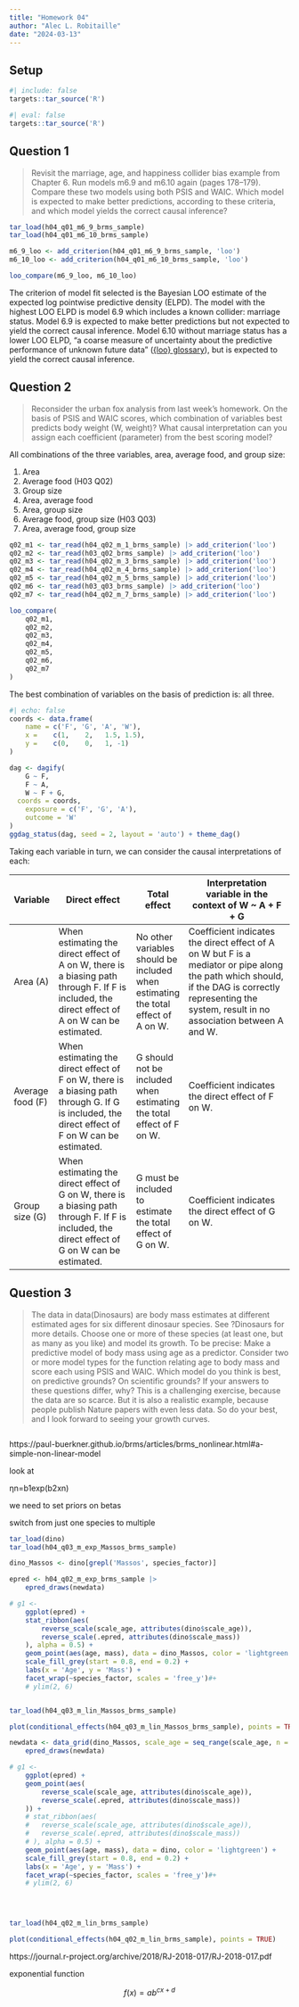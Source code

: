 ```yaml
---
title: "Homework 04"
author: "Alec L. Robitaille"
date: "2024-03-13"
---
```


## Setup

```r
#| include: false
targets::tar_source('R')
```


```r
#| eval: false
targets::tar_source('R')
```


## Question 1

> Revisit the marriage, age, and happiness collider bias example from Chapter
6. Run models m6.9 and m6.10 again (pages 178–179). Compare these two models
using both PSIS and WAIC. Which model is expected to make better predictions,
according to these criteria, and which model yields the correct causal
inference?


```r
tar_load(h04_q01_m6_9_brms_sample)
tar_load(h04_q01_m6_10_brms_sample)

m6_9_loo <- add_criterion(h04_q01_m6_9_brms_sample, 'loo')
m6_10_loo <- add_criterion(h04_q01_m6_10_brms_sample, 'loo')

loo_compare(m6_9_loo, m6_10_loo)
```

The criterion of model fit selected is the Bayesian LOO estimate of the expected
log pointwise predictive density (ELPD). The model with the highest LOO ELPD
is model 6.9 which includes a known collider: marriage status. Model 6.9 
is expected to make better predictions but not expected to yield the 
correct causal inference. Model 6.10 without marriage status 
has a lower LOO ELPD, "a coarse measure of uncertainty
about the predictive performance of unknown future data" 
([{loo} glossary](https://mc-stan.org/loo/reference/loo-glossary.html)), but
is expected to yield the correct causal inference. 



## Question 2

> Reconsider the urban fox analysis from last week’s homework. On the basis
of PSIS and WAIC scores, which combination of variables best predicts body
weight (W, weight)? What causal interpretation can you assign each coefficient
(parameter) from the best scoring model?

All combinations of the three variables, area, average food, and group size:

1. Area
2. Average food (H03 Q02)
3. Group size
4. Area, average food
5. Area, group size
6. Average food, group size (H03 Q03)
7. Area, average food, group size

```r
q02_m1 <- tar_read(h04_q02_m_1_brms_sample) |> add_criterion('loo')
q02_m2 <- tar_read(h03_q02_brms_sample) |> add_criterion('loo')
q02_m3 <- tar_read(h04_q02_m_3_brms_sample) |> add_criterion('loo')
q02_m4 <- tar_read(h04_q02_m_4_brms_sample) |> add_criterion('loo')
q02_m5 <- tar_read(h04_q02_m_5_brms_sample) |> add_criterion('loo')
q02_m6 <- tar_read(h03_q03_brms_sample) |> add_criterion('loo')
q02_m7 <- tar_read(h04_q02_m_7_brms_sample) |> add_criterion('loo')

loo_compare(
	q02_m1,
	q02_m2,
	q02_m3,
	q02_m4,
	q02_m5,
	q02_m6,
	q02_m7
)
```

The best combination of variables on the basis of prediction is: all three. 

```r
#| echo: false
coords <- data.frame(
	name = c('F', 'G', 'A', 'W'),
	x =    c(1,    2,   1.5, 1.5),
	y =    c(0,    0,   1, -1)
)
```

```r
dag <- dagify(
	G ~ F,
	F ~ A,
	W ~ F + G,
  coords = coords,
	exposure = c('F', 'G', 'A'),
	outcome = 'W'
)
ggdag_status(dag, seed = 2, layout = 'auto') + theme_dag()
```

Taking each variable in turn, we can consider the causal interpretations of 
each: 

| Variable         | Direct effect                                                                                                                                    | Total effect                                                                      | Interpretation variable in the context of W ~ A + F + G                                                                                                                                                |
|------------------|--------------------------------------------------------------------------------------------------------------------------------------------------|-----------------------------------------------------------------------------------|--------------------------------------------------------------------------------------------------------------------------------------------------------------------------------------------------------|
| Area (A)         | When estimating the direct effect of A on W, there is a biasing path through F. If F is included, the direct effect of A on W can be estimated.  | No other variables should be included when estimating the total effect of A on W. | Coefficient indicates the direct effect of A on W but F is a mediator or pipe along the path which should, if the DAG is correctly representing the system, result in no association between A and W.  |
| Average food (F) | When estimating the direct effect of F on W, there is a biasing path through G. If G is included, the direct effect of F on W can be estimated.  | G should not be included when estimating the total effect of F on W.              | Coefficient indicates the direct effect of F on W.                                                                                                                                                     |
| Group size (G)   | When estimating the direct effect of G on W, there is a biasing path through F. If F is included, the direct effect of G on W can be estimated.  | G must be included to estimate the total effect of G on W.                        | Coefficient indicates the direct effect of G on W.                                                                                                                                                     |


## Question 3 

> The data in data(Dinosaurs) are body mass estimates at different estimated
ages for six different dinosaur species. See ?Dinosaurs for more details. Choose
one or more of these species (at least one, but as many as you like) and model
its growth. To be precise: Make a predictive model of body mass using age as a
predictor. Consider two or more model types for the function relating age to
body mass and score each using PSIS and WAIC. Which model do you think is best,
on predictive grounds? On scientific grounds? If your answers to these questions
differ, why? This is a challenging exercise, because the data are so scarce. But
it is also a realistic example, because people publish Nature papers with even
less data. So do your best, and I look forward to seeing your growth curves.

```r

```


https://paul-buerkner.github.io/brms/articles/brms_nonlinear.html#a-simple-non-linear-model

look  at 

ηn=b1exp(b2xn)


we need to set priors on betas

switch from just one species to multiple

```r
tar_load(dino)
tar_load(h04_q03_m_exp_Massos_brms_sample)

dino_Massos <- dino[grepl('Massos', species_factor)]

epred <- h04_q02_m_exp_brms_sample |> 
    epred_draws(newdata)

# g1 <- 
	ggplot(epred) +
	stat_ribbon(aes(
		reverse_scale(scale_age, attributes(dino$scale_age)),
		reverse_scale(.epred, attributes(dino$scale_mass))
	), alpha = 0.5) +
	geom_point(aes(age, mass), data = dino_Massos, color = 'lightgreen') + 
	scale_fill_grey(start = 0.8, end = 0.2) +
	labs(x = 'Age', y = 'Mass') + 
	facet_wrap(~species_factor, scales = 'free_y')#+
	# ylim(2, 6)


tar_load(h04_q03_m_lin_Massos_brms_sample)

plot(conditional_effects(h04_q03_m_lin_Massos_brms_sample), points = TRUE)

newdata <- data_grid(dino_Massos, scale_age = seq_range(scale_age, n = 10))
    epred_draws(newdata)

# g1 <- 
	ggplot(epred) +
	geom_point(aes(
		reverse_scale(scale_age, attributes(dino$scale_age)),
		reverse_scale(.epred, attributes(dino$scale_mass))
	)) + 
	# stat_ribbon(aes(
	# 	reverse_scale(scale_age, attributes(dino$scale_age)),
	# 	reverse_scale(.epred, attributes(dino$scale_mass))
	# ), alpha = 0.5) +
	geom_point(aes(age, mass), data = dino, color = 'lightgreen') + 
	scale_fill_grey(start = 0.8, end = 0.2) +
	labs(x = 'Age', y = 'Mass') + 
	facet_wrap(~species_factor, scales = 'free_y')#+
	# ylim(2, 6)

	


tar_load(h04_q02_m_lin_brms_sample)

plot(conditional_effects(h04_q02_m_lin_brms_sample), points = TRUE)


```


https://journal.r-project.org/archive/2018/RJ-2018-017/RJ-2018-017.pdf


exponential function 

$$f(x) = ab^{cx + d}$$

